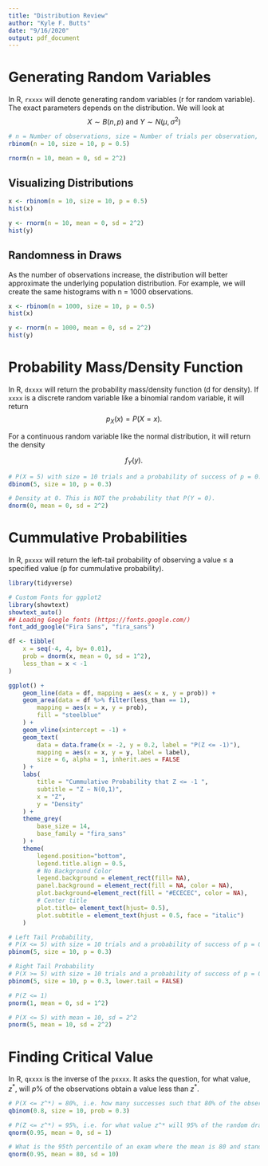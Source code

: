 ```yaml
---
title: "Distribution Review"
author: "Kyle F. Butts"
date: "9/16/2020"
output: pdf_document
---
```


# Generating Random Variables

In R, `rxxxx` will denote generating random variables (r for random variable). The exact parameters depends on the distribution. We will look at 
$$X \sim B(n, p) \text{ and } Y \sim N(\mu, \sigma^2)$$ 

```r
# n = Number of observations, size = Number of trials per observation, p = Probability of Success
rbinom(n = 10, size = 10, p = 0.5)
```

```r
rnorm(n = 10, mean = 0, sd = 2^2)
```

## Visualizing Distributions

```r
x <- rbinom(n = 10, size = 10, p = 0.5)
hist(x)
```


```r
y <- rnorm(n = 10, mean = 0, sd = 2^2)
hist(y)
```



## Randomness in Draws

As the number of observations increase, the distribution will better approximate the underlying population distribution. For example, we will create the same histograms with n = 1000 observations.

```r
x <- rbinom(n = 1000, size = 10, p = 0.5)
hist(x)
```


```r
y <- rnorm(n = 1000, mean = 0, sd = 2^2)
hist(y)
```



# Probability Mass/Density Function

In R, `dxxxx` will return the probability mass/density function (d for density). If `xxxx` is a discrete random variable like a binomial random variable, it will return 
$$p_X(x) = P(X = x).$$

For a continuous random variable like the normal distribution, it will return the density 

$$f_Y(y).$$

```r
# P(X = 5) with size = 10 trials and a probability of success of p = 0.3.
dbinom(5, size = 10, p = 0.3)
```

```r
# Density at 0. This is NOT the probability that P(Y = 0).
dnorm(0, mean = 0, sd = 2^2)
```



# Cummulative Probabilities

In R, `pxxxx` will return the left-tail probability of observing a value $\leq$ a specified value (p for cummulative probability).

```r
library(tidyverse)

# Custom Fonts for ggplot2
library(showtext)
showtext_auto()
## Loading Google fonts (https://fonts.google.com/)
font_add_google("Fira Sans", "fira_sans")

df <- tibble(
	x = seq(-4, 4, by= 0.01), 
	prob = dnorm(x, mean = 0, sd = 1^2),
	less_than = x < -1
)

ggplot() + 
	geom_line(data = df, mapping = aes(x = x, y = prob)) + 
	geom_area(data = df %>% filter(less_than == 1), 
		mapping = aes(x = x, y = prob), 
		fill = "steelblue"
	) +
	geom_vline(xintercept = -1) + 
	geom_text(
		data = data.frame(x = -2, y = 0.2, label = "P(Z <= -1)"),
		mapping = aes(x = x, y = y, label = label),
		size = 6, alpha = 1, inherit.aes = FALSE
	) + 
	labs(
		title = "Cummulative Probability that Z <= -1 ",
		subtitle = "Z ~ N(0,1)",
		x = "Z",
		y = "Density"
	) + 
	theme_grey(
		base_size = 14,
		base_family = "fira_sans"	
	) + 
	theme(
		legend.position="bottom", 
		legend.title.align = 0.5,
		# No Background Color
		legend.background = element_rect(fill= NA), 
		panel.background = element_rect(fill = NA, color = NA),
		plot.background=element_rect(fill = "#ECECEC", color = NA),
		# Center title
		plot.title= element_text(hjust= 0.5),
		plot.subtitle = element_text(hjust = 0.5, face = "italic")
	) 


```


```r
# Left Tail Probability, 
# P(X <= 5) with size = 10 trials and a probability of success of p = 0.3
pbinom(5, size = 10, p = 0.3)

# Right Tail Probability
# P(X >= 5) with size = 10 trials and a probability of success of p = 0.3
pbinom(5, size = 10, p = 0.3, lower.tail = FALSE)
```

```r
# P(Z <= 1)
pnorm(1, mean = 0, sd = 1^2)

# P(X <= 5) with mean = 10, sd = 2^2
pnorm(5, mean = 10, sd = 2^2)
```




# Finding Critical Value

In R, `qxxxx` is the inverse of the `pxxxx`. It asks the question, for what value, $z^*$, will $p\%$ of the observations obtain a value less than $z^*$.

```r
# P(X <= z^*) = 80%, i.e. how many successes such that 80% of the observations will have that or fewer successes
qbinom(0.8, size = 10, prob = 0.3)
```

```r
# P(Z <= z^*) = 95%, i.e. for what value z^* will 95% of the random draws from a standard normal distribution be less than or equal to z^*.
qnorm(0.95, mean = 0, sd = 1)

# What is the 95th percentile of an exam where the mean is 80 and standard deviation is 10
qnorm(0.95, mean = 80, sd = 10)
```












